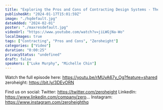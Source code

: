 ```yaml
---
title: "Exploring the Pros and Cons of Contracting Design Systems - The Ultimate Guide!"
publishedAt: "2024-01-17T15:01:59Z"
image: "./hqdefault.jpg"
dateAdded: "2024-02-01"
poster: "./maxresdefault.jpg"
videoUrl: "https://www.youtube.com/watch?v=jiLWGjNa-Wo"
localImages: true
tags: ["Contracting", "Pros and Cons", "Zeroheight"]
categories: ["Video"]
duration: "0:00:25"
privacyStatus: "undefined"
draft: false
speakers: ["Luke Murphy", "Michelle Chin"]
---
```

Watch the full episode here: https://youtu.be/rMUvA67y_Og?feature=shared
zeroheight: https://bit.ly/3DEvORN

Find us on social:
Twitter: https://twitter.com/zeroheight
LinkedIn: https://www.linkedin.com/company/zero...
Instagram: https://www.instagram.com/zeroheighthq
